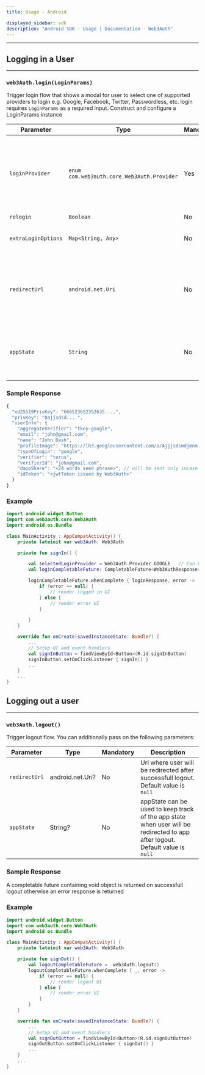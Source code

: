 ```yaml
---
title: Usage - Android

displayed_sidebar: sdk
description: "Android SDK - Usage | Documentation - Web3Auth"
---
```


---


## Logging in a User

---

### `web3Auth.login(LoginParams)`

Trigger login flow that shows a modal for user to select one of supported providers to login e.g. Google, Facebook, Twitter, Passwordless, etc. login
requires `LoginParams` as a required input. Construct and configure a LoginParams instance

| Parameter           | Type                                         | Mandatory | Description                                                                                                                                                                                  |
| ------------------- | -------------------------------------------- | --------- | -------------------------------------------------------------------------------------------------------------------------------------------------------------------------------------------- |
| `loginProvider`     | `enum` `com.web3auth.core.Web3Auth.Provider` | Yes       | Login provider, supported values are `GOOGLE`, `FACEBOOK`, `REDDIT`, `DISCORD`, `TWITCH`, `APPLE`, `LINE`, `GITHUB`, `KAKAO`, `LINKEDIN`, `TWITTER`, `WEIBO`, `WECHAT`, `EMAIL_PASSWORDLESS` |
| `relogin`           | `Boolean`                                    | No        | default is `null`                                                                                                                                                                            |
| `extraLoginOptions` | `Map<String, Any>`                           | No        | You can pass various oauth supported options, default is `null`                                                                                                                              |
| `redirectUrl`       | `android.net.Uri`                            | No        | Url where user will be redirected after successfull login. By default user will be redirected to same page where login will be initiated, default is `null`                                  |
| `appState`          | `String`                                     | No        | appState can be used to keep track of the app state when user will be redirected to app after login, default is `null`                                                                       |

### Sample Response

```javascript
{
  "ed25519PrivKey": "666523652352635....",
  "privKey": "0ajjsdsd....",
  "userInfo": {
    "aggregateVerifier": "tkey-google",
    "email": "john@gmail.com",
    "name": "John Dash",
    "profileImage": "https://lh3.googleusercontent.com/a/Ajjjsdsmdjmnm...",
    "typeOfLogin": "google",
    "verifier": "torus",
    "verifierId": "john@gmail.com",
    "dappShare": "<24 words seed phrase>", // will be sent only incase of custom verifiers
    "idToken": "<jwtToken issued by Web3Auth>"
  }
}
```

### Example

```kotlin
import android.widget.Button
import com.web3auth.core.Web3Auth
import android.os.Bundle

class MainActivity : AppCompatActivity() {
    private lateinit var web3Auth: Web3Auth

    private fun signIn() {

        val selectedLoginProvider = Web3Auth.Provider.GOOGLE   // Can be Google, Facebook, Twitch etc
        val loginCompletableFuture: CompletableFuture<Web3AuthResponse> = web3Auth.login(LoginParams(selectedLoginProvider))

        loginCompletableFuture.whenComplete { loginResponse, error ->
            if (error == null) {
                // render logged in UI
            } else {
                // render error UI
            }

        }
    }

    override fun onCreate(savedInstanceState: Bundle?) {
        ...
        // Setup UI and event handlers
        val signInButton = findViewById<Button>(R.id.signInButton)
        signInButton.setOnClickListener { signIn() }
        ...
    }
    ...
}
```

## Logging out a user

---

### `web3Auth.logout()`

Trigger logout flow. You can additionally pass on the following parameters:

| Parameter     | Type             | Mandatory | Description                                                                                                                   |
| ------------- | ---------------- | --------- | ----------------------------------------------------------------------------------------------------------------------------- |
| `redirectUrl` | android.net.Uri? | No        | Url where user will be redirected after successfull logout. Default value is `null`                                           |
| `appState`    | String?          | No        | appState can be used to keep track of the app state when user will be redirected to app after logout. Default value is `null` |

### Sample Response

A completable future containing void object is returned on successfull logout otherwise an error response is returned

### Example

```kotlin
import android.widget.Button
import com.web3auth.core.Web3Auth
import android.os.Bundle

class MainActivity : AppCompatActivity() {
    private lateinit var web3Auth: Web3Auth

    private fun signOut() {
        val logoutCompletableFuture =  web3Auth.logout()
        logoutCompletableFuture.whenComplete { _, error ->
            if (error == null) {
                // render logout UI
            } else {
                // render error UI
            }
        }
    }

    override fun onCreate(savedInstanceState: Bundle?) {
        ...
        // Setup UI and event handlers
        val signOutButton = findViewById<Button>(R.id.signOutButton)
        signOutButton.setOnClickListener { signOut() }
        ...
    }
    ...
}
```
